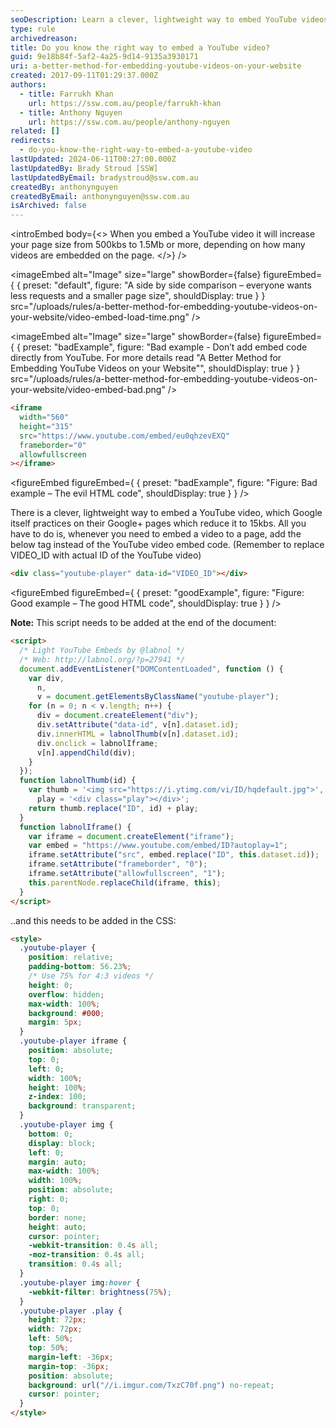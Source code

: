 ```yaml
---
seoDescription: Learn a clever, lightweight way to embed YouTube videos and reduce your page size from 500kb to 15kb!
type: rule
archivedreason:
title: Do you know the right way to embed a YouTube video?
guid: 9e18b84f-5af2-4a25-9d14-9135a3930171
uri: a-better-method-for-embedding-youtube-videos-on-your-website
created: 2017-09-11T01:29:37.000Z
authors:
  - title: Farrukh Khan
    url: https://ssw.com.au/people/farrukh-khan
  - title: Anthony Nguyen
    url: https://ssw.com.au/people/anthony-nguyen
related: []
redirects:
  - do-you-know-the-right-way-to-embed-a-youtube-video
lastUpdated: 2024-06-11T00:27:00.000Z
lastUpdatedBy: Brady Stroud [SSW]
lastUpdatedByEmail: bradystroud@ssw.com.au
createdBy: anthonynguyen
createdByEmail: anthonynguyen@ssw.com.au
isArchived: false
---
```


<introEmbed
  body={<>
When you embed a YouTube video it will increase your page size from 500kbs to 1.5Mb or more, depending on how many videos are embedded on the page.
  </>}
/>

<imageEmbed
  alt="Image"
  size="large"
  showBorder={false}
  figureEmbed={ {
    preset: "default",
    figure: "A side by side comparison – everyone wants less requests and a smaller page size",
    shouldDisplay: true
  } }
  src="/uploads/rules/a-better-method-for-embedding-youtube-videos-on-your-website/video-embed-load-time.png"
/>


<imageEmbed
  alt="Image"
  size="large"
  showBorder={false}
  figureEmbed={ {
    preset: "badExample",
    figure: "Bad example - Don’t add embed code directly from YouTube. For more details read \"A Better Method for Embedding YouTube Videos on your Website\"",
    shouldDisplay: true
  } }
  src="/uploads/rules/a-better-method-for-embedding-youtube-videos-on-your-website/video-embed-bad.png"
/>


```html
<iframe
  width="560"
  height="315"
  src="https://www.youtube.com/embed/eu0qhzevEXQ"
  frameborder="0"
  allowfullscreen
></iframe>
```
<figureEmbed figureEmbed={ {
  preset: "badExample",
  figure: "Figure: Bad example – The evil HTML code",
  shouldDisplay: true
} } />


There is a clever, lightweight way to embed a YouTube video, which Google itself practices on their Google+ pages which reduce it to 15kbs.
All you have to do is, whenever you need to embed a video to a page, add the below tag instead of the YouTube video embed code. (Remember to replace VIDEO_ID with actual ID of the YouTube video)

```html
<div class="youtube-player" data-id="VIDEO_ID"></div>
```
<figureEmbed figureEmbed={ {
  preset: "goodExample",
  figure: "Figure: Good example – The good HTML code",
  shouldDisplay: true
} } />


**Note:** This script needs to be added at the end of the document:

```html
<script>
  /* Light YouTube Embeds by @labnol */
  /* Web: http://labnol.org/?p=27941 */
  document.addEventListener("DOMContentLoaded", function () {
    var div,
      n,
      v = document.getElementsByClassName("youtube-player");
    for (n = 0; n < v.length; n++) {
      div = document.createElement("div");
      div.setAttribute("data-id", v[n].dataset.id);
      div.innerHTML = labnolThumb(v[n].dataset.id);
      div.onclick = labnolIframe;
      v[n].appendChild(div);
    }
  });
  function labnolThumb(id) {
    var thumb = '<img src="https://i.ytimg.com/vi/ID/hqdefault.jpg">',
      play = '<div class="play"></div>';
    return thumb.replace("ID", id) + play;
  }
  function labnolIframe() {
    var iframe = document.createElement("iframe");
    var embed = "https://www.youtube.com/embed/ID?autoplay=1";
    iframe.setAttribute("src", embed.replace("ID", this.dataset.id));
    iframe.setAttribute("frameborder", "0");
    iframe.setAttribute("allowfullscreen", "1");
    this.parentNode.replaceChild(iframe, this);
  }
</script>
```

..and this needs to be added in the CSS:

```html
<style>
  .youtube-player {
    position: relative;
    padding-bottom: 56.23%;
    /* Use 75% for 4:3 videos */
    height: 0;
    overflow: hidden;
    max-width: 100%;
    background: #000;
    margin: 5px;
  }
  .youtube-player iframe {
    position: absolute;
    top: 0;
    left: 0;
    width: 100%;
    height: 100%;
    z-index: 100;
    background: transparent;
  }
  .youtube-player img {
    bottom: 0;
    display: block;
    left: 0;
    margin: auto;
    max-width: 100%;
    width: 100%;
    position: absolute;
    right: 0;
    top: 0;
    border: none;
    height: auto;
    cursor: pointer;
    -webkit-transition: 0.4s all;
    -moz-transition: 0.4s all;
    transition: 0.4s all;
  }
  .youtube-player img:hover {
    -webkit-filter: brightness(75%);
  }
  .youtube-player .play {
    height: 72px;
    width: 72px;
    left: 50%;
    top: 50%;
    margin-left: -36px;
    margin-top: -36px;
    position: absolute;
    background: url("//i.imgur.com/TxzC70f.png") no-repeat;
    cursor: pointer;
  }
</style>
```
